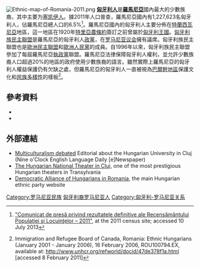 [[File:Ethnic-map-of-Romania-2011.png|thumb]]
'''[[匈牙利人|匈牙利人]]'''是'''[[羅馬尼亞|羅馬尼亞]]'''國內最大的少數族裔，其中主要为[[塞凯伊人|塞凯伊人]]。據2011年人口普查，羅馬尼亞國內有1,227,623名匈牙利人，佔羅馬尼亞總人口的6.5%<ref name="insse3">{{ro icon}} [http://www.recensamantromania.ro/wp-content/uploads/2013/07/REZULTATE-DEFINITIVE-RPL_2011.pdf "Comunicat de presă privind rezultatele definitive ale Recensământului Populaţiei şi Locuinţelor – 2011"], at the 2011 census site; accessed 10 July 2013</ref>。羅馬尼亞國內的匈牙利人主要分佈在[[特蘭西瓦尼亞|特蘭西瓦尼亞]]地區，這一地區在1920年[[特里亞農條約|特里亞農條約]]簽訂之前曾屬於[[匈牙利王國|匈牙利王國]]。[[匈牙利族民主聯盟|匈牙利族民主聯盟]]是羅馬尼亞的匈牙利人[[政黨|政黨]]，在[[罗马尼亚议会|罗马尼亚议会]]擁有議席。匈牙利族民主聯盟也是[[歐洲民主聯盟|歐洲民主聯盟]]和[[歐洲人民黨|歐洲人民黨]]的成員。自1996年以來，匈牙利族民主聯盟參加了每屆羅馬尼亞[[執政黨|執政黨]]聯盟。羅馬尼亞法律保障匈牙利人權利，並允許少數族裔人口超過20%的地區的政府使用少數族裔的語言。雖然實際上羅馬尼亞的匈牙利人權益保護仍有欠缺之處，但羅馬尼亞的匈牙利人一直被視為[[巴爾幹地區|巴爾幹地區]]保護文化和[[民族多樣性|民族多樣性]]的樣板<ref>Immigration and Refugee Board of Canada, Romania: Ethnic Hungarians (January 2001 - January 2006), 16 February 2006, ROU100794.EX, available at: http://www.unhcr.org/refworld/docid/47de378f1a.html [accessed 8 February 2011]</ref>。

== 參考資料 ==
{{Reflist}}
* {{cite journal
|quotes =
|last = Bell
|first = Andrew
|authorlink =
|date= September 1996
|title = The Hungarians in Romania since 1989
|journal = [[Nationalities_Papers|Nationalities Papers]]
|volume = 24
|issue = 3
|pages = 491–507
|issn =
|pmid =
|doi = 10.1080/00905999608408462
|id =
|url =https://archive.org/details/sim_nationalities-papers_1996-09_24_3/page/491
|language =
|format =
|accessdate =
|laysummary =
|laysource =
|laydate =
|quote =
}}
* {{cite journal
|quotes =
|last = Culic
|first = Irina
|authorlink =
|date= May 2006
|title = Dilemmas of belonging: Hungarians from Romania
|journal = [[Nationalities_Papers|Nationalities Papers]]
|volume = 34
|issue = 2
|pages = 175–200
|issn =
|pmid =
|doi = 10.1080/00905990600617839
|id =
|url =https://archive.org/details/sim_nationalities-papers_2006-05_34_2/page/175
|language =
|format =
|accessdate =
|laysummary =
|laysource =
|laydate =
|quote =
}}

== 外部連結 ==
* [http://www.nineoclock.ro/index.php?page=detalii&categorie=frontpage&id=20060307-500621 Multiculturalism debated] Editorial about the Hungarian University in Cluj (Nine o'Clock English Language Daily [e]Newspaper)
* [http://www.huntheater.ro/ The Hungarian National Theater in Cluj], one of the most prestigious Hungarian theaters in Transylvania
* [http://www.rmdsz.ro/ Democratic Alliance of Hungarians in Romania], the main Hungarian ethnic party website

[[Category:罗马尼亚民族|Category:罗马尼亚民族]]
[[Category:匈牙利裔罗马尼亚人|]]
[[Category:匈牙利-罗马尼亚关系|Category:匈牙利-罗马尼亚关系]]